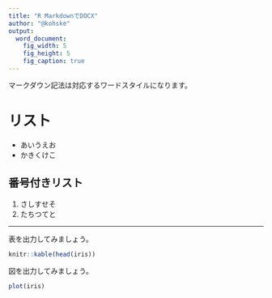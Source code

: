 ```yaml
---
title: "R MarkdownでDOCX"
author: "@kohske"
output:
  word_document:
    fig_width: 5
    fig_height: 5
    fig_caption: true
---
```


マークダウン記法は対応するワードスタイルになります。

# リスト

- あいうえお
- かきくけこ

## 番号付きリスト

1. さしすせそ
1. たちつてと

---

表を出力してみましょう。

```r
knitr::kable(head(iris))
```

図を出力してみましょう。

```r
plot(iris)
```
